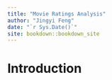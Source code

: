 ```yaml
--- 
title: "Movie Ratings Analysis"
author: "Jingyi Feng"
date: "`r Sys.Date()`"
site: bookdown::bookdown_site
---
```


# Introduction

